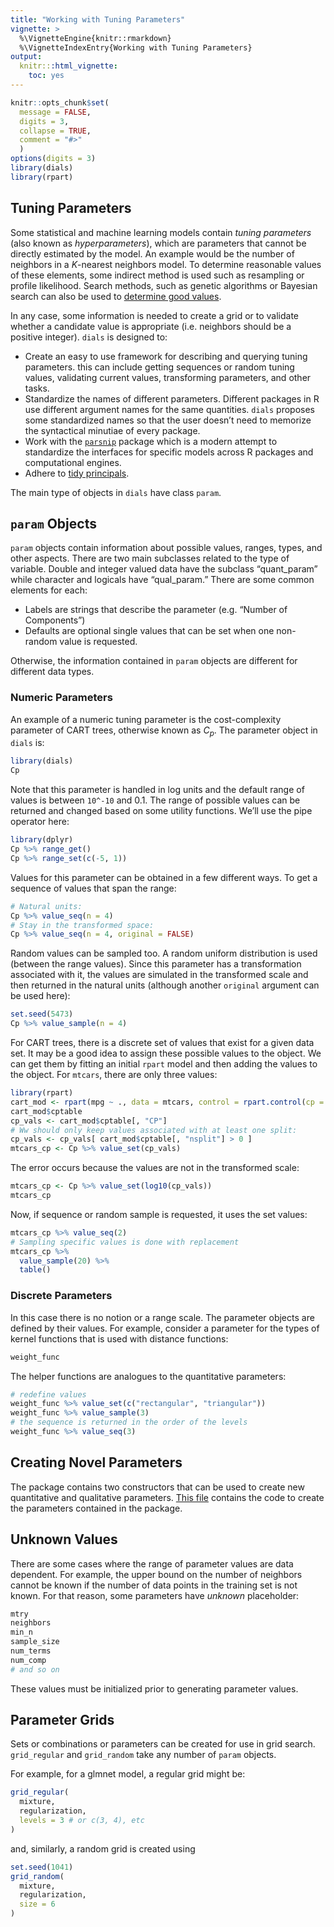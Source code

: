 ```yaml
---
title: "Working with Tuning Parameters"
vignette: >
  %\VignetteEngine{knitr::rmarkdown}
  %\VignetteIndexEntry{Working with Tuning Parameters}
output:
  knitr:::html_vignette:
    toc: yes
---
```


```r
knitr::opts_chunk$set(
  message = FALSE,
  digits = 3,
  collapse = TRUE,
  comment = "#>"
  )
options(digits = 3)
library(dials)
library(rpart)
```

## Tuning Parameters 

Some statistical and machine learning models contain _tuning parameters_ (also known as _hyperparameters_), which are parameters that cannot be directly estimated by the model. An example would be the number of neighbors in a _K_-nearest neighbors model. To determine reasonable values of these elements, some indirect method is used such as resampling or profile likelihood. Search methods, such as genetic algorithms or Bayesian search can also be used to [determine good values](https://github.com/tidymodels/Optimization-Methods-for-Tuning-Predictive-Models). 

In any case, some information is needed to create a grid or to validate whether a candidate value is appropriate (i.e. neighbors should be a positive integer). `dials` is designed to:

 * Create an easy to use framework for describing and querying tuning parameters. this can include getting sequences or random tuning values, validating current values, transforming parameters, and other tasks.
 * Standardize the names of different parameters. Different packages in R use different argument names for the same quantities. `dials` proposes some standardized names so that the user doesn't need to memorize the syntactical minutiae of every package. 
 * Work with the [`parsnip`](https://tidymodels.github.io/parsnip/)  package which is a modern attempt to standardize the interfaces for specific models across R packages and computational engines. 
 * Adhere to [tidy principals](https://cran.r-project.org/package=tidyverse/vignettes/manifesto.html). 

The main type of objects in `dials` have class `param`.


## `param` Objects

`param` objects contain information about possible values, ranges, types, and other aspects. There are two main subclasses related to the type of variable. Double and integer valued data have the subclass "quant_param" while character and logicals have "qual_param." There are some common elements for each:

 * Labels are strings that describe the parameter (e.g. "Number of Components")
 * Defaults are optional single values that can be set when one non-random value is requested. 

Otherwise, the information contained in `param` objects are different for different data types. 


### Numeric Parameters

An example of a numeric tuning parameter is the cost-complexity parameter of CART trees, otherwise known as $C_p$. The parameter object in `dials` is:

```r
library(dials)
Cp
```

Note that this parameter is handled in log units and the default range of values is between `10^-10` and 0.1. The range of possible values can be returned and changed based on some utility functions. We'll use the pipe operator here:

```r
library(dplyr)
Cp %>% range_get()
Cp %>% range_set(c(-5, 1))
```

Values for this parameter can be obtained in a few different ways. To get a sequence of values that span the range: 

```r
# Natural units:
Cp %>% value_seq(n = 4)
# Stay in the transformed space:
Cp %>% value_seq(n = 4, original = FALSE)
```

Random values can be sampled too. A random uniform distribution is used (between the range values). Since this parameter has a transformation associated with it, the values are simulated in the transformed scale and then returned in the natural units (although another `original` argument can be used here): 

```r
set.seed(5473)
Cp %>% value_sample(n = 4)
```

For CART trees, there is a discrete set of values that exist for a given data set. It may be a good idea to assign these possible values to the object. We can get them by fitting an initial `rpart` model and then adding the values to the object. For `mtcars`, there are only three values:

```r
library(rpart)
cart_mod <- rpart(mpg ~ ., data = mtcars, control = rpart.control(cp = 0.000001))
cart_mod$cptable
cp_vals <- cart_mod$cptable[, "CP"]
# Ww should only keep values associated with at least one split:
cp_vals <- cp_vals[ cart_mod$cptable[, "nsplit"] > 0 ]
mtcars_cp <- Cp %>% value_set(cp_vals)
```

The error occurs because the values are not in the transformed scale:

```r
mtcars_cp <- Cp %>% value_set(log10(cp_vals))
mtcars_cp
```

Now, if sequence or random sample is requested, it uses the set values:

```r
mtcars_cp %>% value_seq(2)
# Sampling specific values is done with replacement
mtcars_cp %>% 
  value_sample(20) %>% 
  table()
```


### Discrete Parameters

In this case there is no notion or a range scale. The parameter objects are defined by their values. For example, consider a parameter for the types of kernel functions that is used with distance functions:

```r
weight_func
```

The helper functions are analogues to the quantitative parameters:

```r
# redefine values
weight_func %>% value_set(c("rectangular", "triangular"))
weight_func %>% value_sample(3)
# the sequence is returned in the order of the levels
weight_func %>% value_seq(3)
```

## Creating Novel Parameters

The package contains two constructors that can be used to create new quantitative and qualitative parameters. [This file](https://github.com/tidymodels/dials/blob/master/R/parameters.R) contains the code to create the parameters contained in the package. 

## Unknown Values

There are some cases where the range of parameter values are data dependent. For example, the upper bound on the number of neighbors cannot be known if the number of data points in the training set is not known. For that reason, some parameters have _unknown_ placeholder:

```r
mtry
neighbors
min_n
sample_size
num_terms
num_comp
# and so on
```

These values must be initialized prior to generating parameter values. 

## Parameter Grids

Sets or combinations or parameters can be created for use in grid search. `grid_regular` and `grid_random` take any number of `param` objects. 

For example, for a glmnet model, a regular grid might be:

```r
grid_regular(
  mixture,
  regularization,
  levels = 3 # or c(3, 4), etc
)
```

and, similarly, a random grid is created using

```r
set.seed(1041)
grid_random(
  mixture,
  regularization,
  size = 6 
)
```

